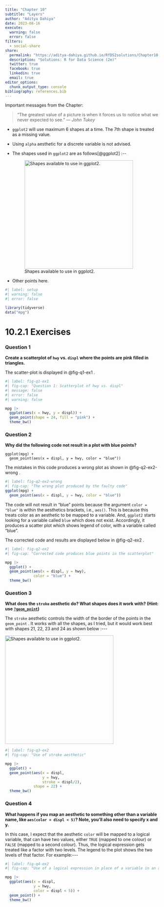 ```yaml
---
title: "Chapter 10"
subtitle: "Layers"
author: "Aditya Dahiya"
date: 2023-08-16
execute: 
  warning: false
  error: false
filters:
  - social-share
share:
  permalink: "https://aditya-dahiya.github.io/RfDS2solutions/Chapter10.html"
  description: "Solutions: R for Data Science (2e)"
  twitter: true
  facebook: true
  linkedin: true
  email: true
editor_options: 
  chunk_output_type: console
bibliography: references.bib
---
```


Important messages from the Chapter:

> "The greatest value of a picture is when it forces us to notice what we never expected to see." --- *John Tukey*

-   `ggplot2` will use maximum 6 shapes at a time. The 7th shape is treated as a missing value.

-   Using `alpha` aesthetic for a discrete variable is not advised.

-   The shapes used in `ggplot2` are as follows[@ggplot2] :\--

    ![Shapes available to use in ggplot2.](https://ggplot2.tidyverse.org/articles/ggplot2-specs_files/figure-html/unnamed-chunk-7-1.png){width="355"}

-   Other points here.

```r
#| label: setup
#| warning: false
#| error: false

library(tidyverse)
data("mpg")

```

# **10.2.1 Exercises**

### Question 1

**Create a scatterplot of `hwy` vs. `displ` where the points are pink filled in triangles.**

The scatter-plot is displayed in @fig-q1-ex1 .

```r
#| label: fig-q1-ex1
#| fig-cap: "Question 1: Scatterplot of hwy vs. displ"
#| message: false
#| error: false
#| warning: false

mpg |>
  ggplot(aes(x = hwy, y = displ)) +
  geom_point(shape = 24, fill = "pink") +
  theme_bw()
```

### Question 2

**Why did the following code not result in a plot with blue points?**

```         
ggplot(mpg) +    
  geom_point(aes(x = displ, y = hwy, color = "blue"))
```

The mistakes in this code produces a wrong plot as shown in @fig-q2-ex2-wrong .

```r
#| label: fig-q2-ex2-wrong
#| fig-cap: "The wrong plot produced by the faulty code"
ggplot(mpg) +    
  geom_point(aes(x = displ, y = hwy, color = "blue"))
```

The code will not result in "blue" points because the argument `color = "blue"` is within the aesthetics brackets, i.e., `aes()`. This is because this treats color as an aesthetic to be mapped to a variable. And, `ggplot2` starts looking for a variable called `blue` which does not exist. Accordingly, it produces a scatter plot which shows legend of color, with a variable called "blue".

The corrected code and results are displayed below in @fig-q2-ex2 .

```r
#| label: fig-q2-ex2
#| fig-cap: "Corrected code produces blue points in the scatterplot"

mpg |>
  ggplot() +
  geom_point(aes(x = displ, y = hwy), 
             color = "blue") +
  theme_bw()
```

### Question 3

**What does the `stroke` aesthetic do? What shapes does it work with? (Hint: use [`?geom_point`](https://ggplot2.tidyverse.org/reference/geom_point.html))**

The `stroke` aesthetic controls the width of the border of the points in the `geom_point` . It works with all the shapes, as I tried, but it would work best with shapes 21, 22, 23 and 24 as shown below :\-\--

[![Shapes available to use in ggplot2.](https://ggplot2.tidyverse.org/articles/ggplot2-specs_files/figure-html/unnamed-chunk-7-1.png){alt="Shapes available to use in ggplot2." width="355"}](https://ggplot2.tidyverse.org/articles/ggplot2-specs_files/figure-html/unnamed-chunk-7-1.png)

```r
#| label: fig-q3-ex2
#| fig-cap: "Use of stroke aesthetic"

mpg |>
  ggplot() +
  geom_point(aes(x = displ, 
                 y = hwy,
                 stroke = displ/2),
             shape = 22) +
  theme_bw()
```

### Question 4

**What happens if you map an aesthetic to something other than a variable name, like `aes(color = displ < 5)`? Note, you'll also need to specify x and y.**

In this case, I expect that the aesthetic `color` will be mapped to a logical variable, that can have two values, either `TRUE` (mapped to one colour) or `FALSE` (mapped to a second colour). Thus, the logical expression gets treated like a factor with two levels. The legend to the plot shows the two levels of that factor. For example:\-\--

```r
#| label: fig-q4-ex2
#| fig-cap: "Use of a logical expression in place of a variable in an aesthetic"

mpg |>
  ggplot(aes(x = displ, 
             y = hwy,
             color = displ < 5)) +
  geom_point() +
  theme_bw()

```
